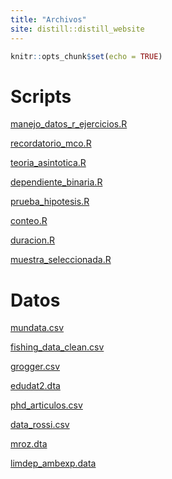 ```yaml
---
title: "Archivos"
site: distill::distill_website
---
```


```r
knitr::opts_chunk$set(echo = TRUE)
```

# Scripts

[manejo_datos_r_ejercicios.R](./scripts/manejo_datos_r_ejercicios.R)

[recordatorio_mco.R](./scripts/recordatorio_mco.R)

[teoria_asintotica.R](./scripts/teoria_asintotica.R)

[dependiente_binaria.R](./scripts/dependiente_binaria.R)

[prueba_hipotesis.R](./scripts/prueba_hipotesis.R)

[conteo.R](./scripts/conteo.R)

[duracion.R](./scripts/duracion.R)

[muestra_seleccionada.R](./scripts/muestra_seleccionada.R)


# Datos

[mundata.csv](./data/mundata.csv)

[fishing_data_clean.csv](./data/fishing_data_clean.csv)

[grogger.csv](./data/grogger.csv)

[edudat2.dta](./data/edudat2.dta)

[phd_articulos.csv](./data/phd_articulos.csv)

[data_rossi.csv](./data/data_rossi.csv)

[mroz.dta](./data/mroz.dta)

[limdep_ambexp.data](./data/limdep_ambexp.dta)